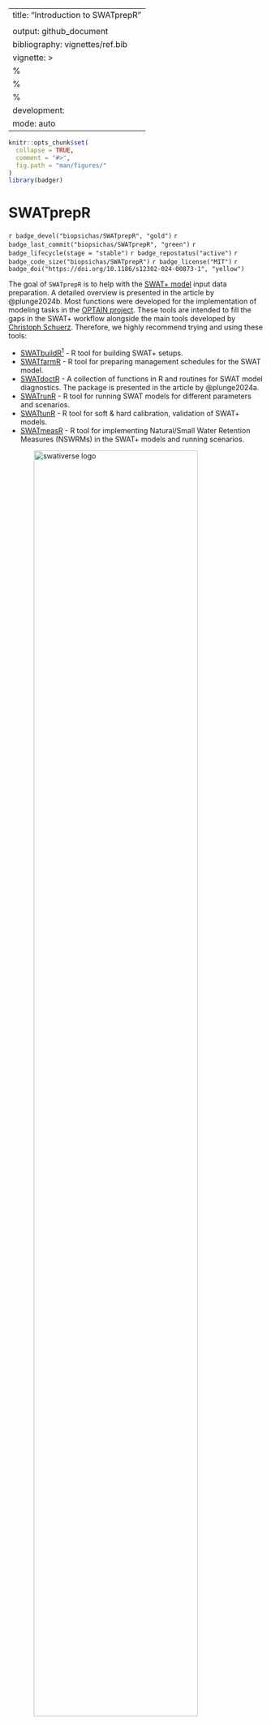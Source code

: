 
---
title: "Introduction to SWATprepR"
<!-- output: rmarkdown::html_vignette -->
output: github_document
bibliography: vignettes/ref.bib
vignette: >
  %\VignetteIndexEntry{Introduction to SWATprepR}
  %\VignetteEngine{knitr::rmarkdown}
  %\VignetteEncoding{UTF-8}
development:
  mode: auto
---

```r
knitr::opts_chunk$set(
  collapse = TRUE,
  comment = "#>",
  fig.path = "man/figures/"
)
library(badger)
```

# SWATprepR

`r badge_devel("biopsichas/SWATprepR", "gold")`
`r badge_last_commit("biopsichas/SWATprepR", "green")`
`r badge_lifecycle(stage = "stable")`
`r badge_repostatus("active")`
`r badge_code_size("biopsichas/SWATprepR")`
`r badge_license("MIT")`
`r badge_doi("https://doi.org/10.1186/s12302-024-00873-1", "yellow")`

The goal of `SWATprepR` is to help with the [SWAT+ model](https://swat.tamu.edu/software/plus/) input data preparation. A detailed overview is presented in the article by @plunge2024b. Most functions were developed for the implementation of modeling tasks in the [OPTAIN project](https://www.optain.eu/). These tools are intended to fill the gaps in the SWAT+ workflow alongside the main tools developed by [Christoph Schuerz](https://www.ufz.de/index.php?en=49467). Therefore, we highly recommend trying and using these tools:

- [SWATbuildR](https://git.ufz.de/optain/wp4-integrated-assessment/swat/bildr_script)^[For access please inquire at *christoph.schuerz@ufz.de*.] - R tool for building SWAT+ setups.
- [SWATfarmR](http://chrisschuerz.github.io/SWATfarmR/) - R tool for preparing management schedules for the SWAT model.
- [SWATdoctR](https://git.ufz.de/schuerz/swatdoctr) - A collection of functions in R and routines for SWAT model diagnostics. The package is presented in the article by @plunge2024a.
- [SWATrunR](https://chrisschuerz.github.io/SWATrunR/) - R tool for running SWAT models for different parameters and scenarios.
- [SWATtunR](https://biopsichas.github.io/SWATtunR/) - R tool for soft & hard calibration, validation of SWAT+ models.
- [SWATmeasR](https://git.ufz.de/schuerz/swatmeasr) - R tool for implementing Natural/Small Water Retention Measures (NSWRMs) in the SWAT+ models and running scenarios.

<img src="man/figures/swativerse_update.png" title="SWAT packages for R" alt="swativerse logo" width="80%" style="display: block; margin: auto;" />

Detailed information about packages, workflow steps, input data, SWAT+ parameters, model calibration, validation, etc., can be found in the [SWAT+ modeling protocol](https://doi.org/10.5281/zenodo.7463395) by @optain2022.

## Installation

You can install the development version of `SWATprepR` from [GitHub](https://github.com/biopsichas/SWATprepR). Please be aware that to run the `get_usersoil_table()` function, the `euptf2` [package](https://github.com/tkdweber/euptf2) has to be installed. More information about this package can be found in the article by @szabo2020.

``` r
# If the package 'remotes' is not installed run first:
install.packages("remotes")

# The installation of `SWATprepR`.
remotes::install_github("biopsichas/SWATprepR")
```

## Data

All the data required to run and test the package is installed with the package in the extdata folder. The exact location on your computer can be found by running the lines below. Please run these commands on your system to locate it.  

```r
library(SWATprepR)
temp_path <- system.file("extdata", package = "SWATprepR")
print(temp_path)
```

## Templates

To use the `SWATprepR` package functions with your data, you should prepare your data to align with the templates provided in the *extdata* folder. These templates include:

- **calibration_data.xlsx** - template for loading calibration (water flow and water quality variables) data.
- **weather_data.xlsx** - template for loading weather variables.
- **usersoils.csv** - example of a soil parameters dataset.
- **pnt_data.xlsx** - template for a point source dataset.
- **GIS/** - folder with GIS layers needed to run some functions.

Data prepared according to these templates can be directly loaded into R, allowing you to apply all the functions as described.


<br>

## References

